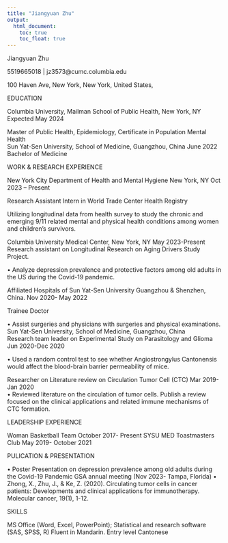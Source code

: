 ```yaml
---
title: "Jiangyuan Zhu"
output: 
  html_document:
    toc: true
    toc_float: true
---
```



Jiangyuan Zhu

5519665018 | jz3573@cumc.columbia.edu 

100 Haven Ave, New York, New York, United States, 

EDUCATION

Columbia University, Mailman School of Public Health, New York, NY              Expected May 2024

Master of Public Health,  Epidemiology,  Certificate in Population Mental Health                          
Sun Yat-Sen University, School of Medicine, Guangzhou, China                           June 2022                                                                                                    Bachelor of Medicine                                                                                                                                     


WORK & RESEARCH EXPERIENCE 

New York City Department of Health and Mental Hygiene New York, NY            Oct 2023 – Present 

Research Assistant Intern in World Trade Center Health Registry

Utilizing longitudinal data from health survey to study the chronic and emerging 9/11 related mental and physical health conditions among women and children’s survivors.

Columbia University Medical Center, New York, NY                                May 2023-Present                                                      
Research assistant on Longitudinal Research on Aging Drivers Study Project. 

•	Analyze depression prevalence and protective factors among old adults in the US during the Covid-19 pandemic. 

Affiliated Hospitals of Sun Yat-Sen University   Guangzhou & Shenzhen, China.  Nov 2020- May 2022

Trainee Doctor

•	Assist surgeries and physicians with surgeries and physical examinations. 
Sun Yat-Sen University, School of Medicine, Guangzhou, China                                                                                                                                    
Research team leader on Experimental Study on Parasitology and Glioma           Jun 2020-Dec 2020 

•	Used a random control test to see whether Angiostrongylus Cantonensis would affect the blood-brain barrier permeability of mice.

Researcher on Literature review on Circulation Tumor Cell (CTC)                Mar 2019-Jan 2020                                                                                                                                          
•	Reviewed literature on the circulation of tumor cells. Publish a review focused on the clinical applications and related immune mechanisms of CTC formation.


LEADERSHIP EXPERIENCE

Woman Basketball Team                                                     October 2017- Present
SYSU MED Toastmasters Club                                                May 2019- October 2021

PULICATION & PRESENTATION

•	Poster Presentation on depression prevalence among old adults during the Covid-19 Pandemic GSA annual meeting (Nov 2023- Tampa, Florida) 
•	Zhong, X., Zhu, J., & Ke, Z. (2020). Circulating tumor cells in cancer patients: Developments and clinical applications for immunotherapy. Molecular cancer, 19(1), 1-12.

SKILLS

MS Office (Word, Excel, PowerPoint); Statistical and research software (SAS, SPSS, R)
Fluent in Mandarin. Entry level Cantonese 


